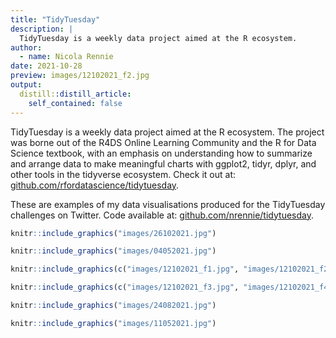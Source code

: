 ```yaml
---
title: "TidyTuesday"
description: |
  TidyTuesday is a weekly data project aimed at the R ecosystem.
author:
  - name: Nicola Rennie
date: 2021-10-28
preview: images/12102021_f2.jpg
output:
  distill::distill_article:
    self_contained: false
---
```

TidyTuesday is a weekly data project aimed at the R ecosystem. The project was borne out of the R4DS Online Learning Community and the R for Data Science textbook, with an emphasis on understanding how to summarize and arrange data to make meaningful charts with ggplot2, tidyr, dplyr, and other tools in the tidyverse ecosystem. Check it out at: [github.com/rfordatascience/tidytuesday](https://github.com/rfordatascience/tidytuesday).

These are examples of my data visualisations produced for the TidyTuesday challenges on Twitter. Code available at: [github.com/nrennie/tidytuesday](https://github.com/nrennie/tidytuesday).


```r
knitr::include_graphics("images/26102021.jpg")
```

```r
knitr::include_graphics("images/04052021.jpg")
```

```r
knitr::include_graphics(c("images/12102021_f1.jpg", "images/12102021_f2.jpg"))
```
```r
knitr::include_graphics(c("images/12102021_f3.jpg", "images/12102021_f4.jpg"))
```

```r
knitr::include_graphics("images/24082021.jpg")
```

```r
knitr::include_graphics("images/11052021.jpg")
```



